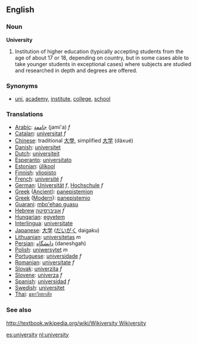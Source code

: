 ==English==

===Noun===
'''University'''
# Institution of higher education (typically accepting students from the age of about 17 or 18, depending on country, but in some cases able to take younger students in exceptional cases) where subjects are studied and researched in depth and degrees are offered.

===Synonyms===
*[[uni]], [[academy]], [[institute]], [[college]], [[school]]

===Translations===
*[[Arabic]]: [[جامعة]] (jami'a) ''f''
*[[Catalan]]: [[universitat]] ''f''
*[[Chinese]]: traditional [[大學]], simplified [[大学]] (dàxué)
*[[Danish]]: [[universitet]]
*[[Dutch]]: [[universiteit]]
*[[Esperanto]]: [[universitato]]
*[[Estonian]]: [[ülikool]]
*[[Finnish]]: [[yliopisto]]
*[[French]]: [[université]] ''f''
*[[German]]: [[Universität]] ''f'', [[Hochschule]] ''f''
*[[Greek]] ([[Ancient]]): [[panepistemion]]
*[[Greek]] ([[Modern]]): [[panepistemio]]
*[[Guarani]]: [[mbo'ehao guasu]]
*[[Hebrew]] [[אוניברסיטה]] ''f''
*[[Hungarian]]: [[egyetem]] 
*[[Interlingua]]: [[universitate]]
*[[Japanese]]: [[大学]] ([[だいがく]] daigaku)
*[[Lithuanian]]: [[universitetas]] ''m''
*[[Persian]]: [[دانشگاه]] (daneshgah)
*[[Polish]]: [[uniwersytet]] ''m''
*[[Portuguese]]: [[universidade]] ''f''
*[[Romanian]]: [[universitate]] ''f''
*[[Slovak]]: [[univerzita]] ''f''
*[[Slovene]]: [[univerza]] ''f''
*[[Spanish]]: [[universidad]] ''f''
*[[Swedish]]: [[universitet]]
*[[Thai]]: [[มหาวิทยาลัย]]

===See also===

[[http://textbook.wikipedia.org/wiki/Wikiversity Wikiversity]]

[[es:university]]
[[nl:university]]